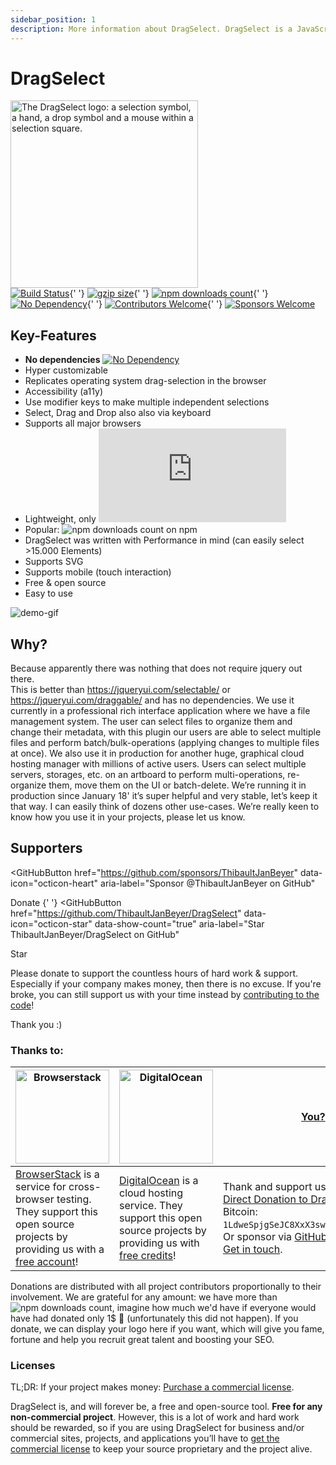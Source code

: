 ```yaml
---
sidebar_position: 1
description: More information about DragSelect. DragSelect is a JavaScript library that allows you to select elements by dragging a rectangle over them and allows you to drag the selected elements around. It is a lightweight alternative to jQuery UI's selectable and draggable widgets.
---
```


# DragSelect

<picture>
  <source media="(prefers-color-scheme: light)" srcset="https://dragselect.com/img/dragselect-logo.png" />
  <source media="(prefers-color-scheme: dark)" srcset="https://dragselect.com/img/dragselect-logo-alt.png" />
  <img alt="The DragSelect logo: a selection symbol, a hand, a drop symbol and a mouse within a selection square." width="300" src="https://dragselect.com/img/dragselect-logo.png" />
</picture>
<br />
<a href="https://github.com/ThibaultJanBeyer/DragSelect/actions"><img alt="Build Status" src="https://github.com/ThibaultJanBeyer/DragSelect/actions/workflows/github-actions-build.yml/badge.svg" /></a>{' '}
<a href="https://dragselect.com/v2/ds.min.js"><img alt="gzip size" src="https://img.badgesize.io/https://dragselect.com/v2/ds.min.js?compression=gzip" /></a>{' '}
<a href="https://www.npmjs.com/package/dragselect"><img alt="npm downloads count" src="https://img.shields.io/npm/dt/dragselect.svg" /></a>{' '}
<a href="https://github.com/ThibaultJanBeyer/DragSelect/blob/master/DragSelect/package.json"><img alt="No Dependency" src="https://img.shields.io/badge/dependencies-none-informational" /></a>{' '}
<a href="https://github.com/ThibaultJanBeyer/DragSelect/blob/master/CONTRIBUTING.md"><img alt="Contributors Welcome" src="https://img.shields.io/badge/contributors-welcome-blueviolet" /></a>{' '}
<a href="https://github.com/sponsors/ThibaultJanBeyer"><img alt="Sponsors Welcome" src="https://img.shields.io/badge/sponsors-welcome-blueviolet" /></a>

## Key-Features

- **No dependencies** [![No Dependency](https://img.shields.io/badge/dependencies-none-informational)](https://github.com/ThibaultJanBeyer/DragSelect/blob/master/package.json)
- Hyper customizable
- Replicates operating system drag-selection in the browser
- Accessibility (a11y)
- Use modifier keys to make multiple independent selections
- Select, Drag and Drop also also via keyboard
- Supports all major browsers
- Lightweight, only ![gzip size](https://img.badgesize.io/https://dragselect.com/v2/ds.min.js?compression=gzip)
- Popular: ![npm downloads count](https://img.shields.io/npm/dt/dragselect.svg) on npm
- DragSelect was written with Performance in mind (can easily select >15.000 Elements)
- Supports SVG
- Supports mobile (touch interaction)
- Free & open source
- Easy to use

![demo-gif](/img/dragselect.gif)

## Why?

Because apparently there was nothing that does not require jquery out there.  
This is better than https://jqueryui.com/selectable/ or https://jqueryui.com/draggable/ and has no dependencies.
We use it currently in a professional rich interface application where we have a file management system. The user can select files to organize them and change their metadata, with this plugin our users are able to select multiple files and perform batch/bulk-operations (applying changes to multiple files at once). We also use it in production for another huge, graphical cloud hosting manager with millions of active users. Users can select multiple servers, storages, etc. on an artboard to perform multi-operations, re-organize them, move them on the UI or batch-delete. We’re running it in production since January 18' it’s super helpful and very stable, let’s keep it that way. I can easily think of dozens other use-cases. We’re really keen to know how you use it in your projects, please let us know.

## Supporters 

<GitHubButton
  href="https://github.com/sponsors/ThibaultJanBeyer"
  data-icon="octicon-heart"
  aria-label="Sponsor @ThibaultJanBeyer on GitHub"
>
  Donate
</GitHubButton>{' '}
<GitHubButton
  href="https://github.com/ThibaultJanBeyer/DragSelect"
  data-icon="octicon-star"
  data-show-count="true"
  aria-label="Star ThibaultJanBeyer/DragSelect on GitHub"
>
  Star
</GitHubButton>

Please donate to support the countless hours of hard work & support. Especially if your company makes money, then there is no excuse.
If you're broke, you can still support us with your time instead by [contributing to the code](https://github.com/ThibaultJanBeyer/DragSelect/blob/master/CONTRIBUTING.md)!

Thank you :)

### Thanks to:  

| <a href="https://www.browserstack.com/"><img src="https://cdn.worldvectorlogo.com/logos/browserstack.svg" alt="Browserstack" width="150px" /></a> | <a href="https://www.digitalocean.com/"><img src="https://opensource.nyc3.cdn.digitaloceanspaces.com/attribution/assets/SVG/DO_Logo_vertical_blue.svg" alt="DigitalOcean" width="150px" /></a> | [You?](https://github.com/sponsors/ThibaultJanBeyer) |
|--- |--- |--- |
|[BrowserStack](https://www.browserstack.com/) is a service for cross-browser testing. They support this open source projects by providing us with a [free account](https://www.browserstack.com/open-source)! |[DigitalOcean](https://www.digitalocean.com/) is a cloud hosting service. They support this open source projects by providing us with [free credits](https://www.digitalocean.com/open-source/credits-for-projects)! | Thank and support us by making a [Direct Donation to DragSelect](https://www.blockchain.com/btc/address/1LdweSpjgSeJC8XxX3swrohBMBLUzg6cmC) (via Bitcoin: `1LdweSpjgSeJC8XxX3swrohBMBLUzg6cmC`). Or sponsor via [GitHub Sponsors](https://github.com/sponsors/ThibaultJanBeyer) or [Get in touch](mailto:thibault.beyer@gmail.com). 

Donations are distributed with all project contributors proportionally to their involvement. We are grateful for any amount: we have more than ![npm downloads count](https://img.shields.io/npm/dt/dragselect.svg), imagine how much we'd have if everyone would have had donated only 1$ 🤩 (unfortunately this did not happen). If you donate, we can display your logo here if you want, which will give you fame, fortune and help you recruit great talent and boosting your SEO.

### Licenses

TL;DR: If your project makes money: <a href="/licenses">Purchase a commercial license</a>.

DragSelect is, and will forever be, a free and open-source tool. <strong>Free for any non-commercial project</strong>. However, this is a lot of work and hard work should be rewarded, so if you are using DragSelect for business and/or commercial sites, projects, and applications you’ll have to <a href="/licenses">get the commercial license</a> to keep your source proprietary and the project alive.
